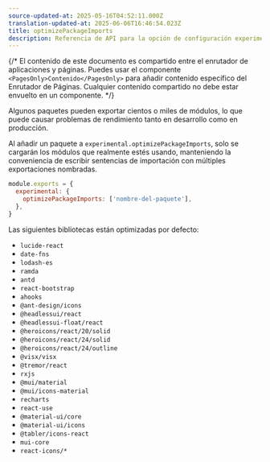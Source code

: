 ```yaml
---
source-updated-at: 2025-05-16T04:52:11.000Z
translation-updated-at: 2025-06-06T16:46:54.023Z
title: optimizePackageImports
description: Referencia de API para la opción de configuración experimental optimizePackageImports en Next.js
---
```


{/* El contenido de este documento es compartido entre el enrutador de aplicaciones y páginas. Puedes usar el componente `<PagesOnly>Contenido</PagesOnly>` para añadir contenido específico del Enrutador de Páginas. Cualquier contenido compartido no debe estar envuelto en un componente. */}

Algunos paquetes pueden exportar cientos o miles de módulos, lo que puede causar problemas de rendimiento tanto en desarrollo como en producción.

Al añadir un paquete a `experimental.optimizePackageImports`, solo se cargarán los módulos que realmente estés usando, manteniendo la conveniencia de escribir sentencias de importación con múltiples exportaciones nombradas.

```js filename="next.config.js"
module.exports = {
  experimental: {
    optimizePackageImports: ['nombre-del-paquete'],
  },
}
```

Las siguientes bibliotecas están optimizadas por defecto:

- `lucide-react`
- `date-fns`
- `lodash-es`
- `ramda`
- `antd`
- `react-bootstrap`
- `ahooks`
- `@ant-design/icons`
- `@headlessui/react`
- `@headlessui-float/react`
- `@heroicons/react/20/solid`
- `@heroicons/react/24/solid`
- `@heroicons/react/24/outline`
- `@visx/visx`
- `@tremor/react`
- `rxjs`
- `@mui/material`
- `@mui/icons-material`
- `recharts`
- `react-use`
- `@material-ui/core`
- `@material-ui/icons`
- `@tabler/icons-react`
- `mui-core`
- `react-icons/*`